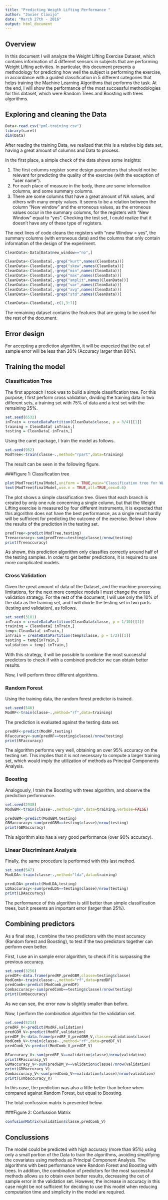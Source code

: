 ```yaml
---
title: "Predicting Weigth Lifting Performance "
author: "Javier Clavijo"
date: "March 27th - 2016"
output: html_document
---
```


## Overview
In this document I will analyze the Weight Lifting Exercise Dataset, which contains information of 4 different sensors in subjects that are performing Weight Lifting activities. In particular, this document presents a methodology for predicting how well the subject is performing the exercise, in accordance with a guided classification in 5 different categories that helps training the Machine Learning Algorithms that performs the task. At the end, I will show the performance of the most successful methodologies for this dataset, which were Random Trees and Boosting with trees algorithms. 


## Exploring and cleaning the Data

```r
Data<-read.csv("pml-training.csv")
library(caret)
dim(Data)
```
After reading the training Data, we realized that this is a relative big data set, having a great amount of columns and Data to process.

In the first place, a simple check of the data shows some insights:

1. The first columns register some design parameters that should not be relevant for predicting the quality of the exercise (with the exception of "user name").
2. For each place of measure in the body, there are some information columns, and some summary columns. 
3. There are some columns that have a great amount of NA values, and others with many empty values. It seems to be a relation between the column "New window" and the erroneous values, as the erroneous values occur in the summary columns, for the registers with "New Window" equal to "yes". Checking the test set, I could realize that it doesn't have any of these type of registers.

The next lines of code cleans the registers with "new Window = yes", the summary columns (with erroneous data) and the columns that only contain information of the design of the experiment.

```r

CleanData<-Data[Data$new_window=="no",]

CleanData<-CleanData[,-grep("kurt",names(CleanData))]
CleanData<-CleanData[,-grep("skew",names(CleanData))]
CleanData<-CleanData[,-grep("min",names(CleanData))]
CleanData<-CleanData[,-grep("max",names(CleanData))]
CleanData<-CleanData[,-grep("amplit",names(CleanData))]
CleanData<-CleanData[,-grep("var",names(CleanData))]
CleanData<-CleanData[,-grep("avg",names(CleanData))]
CleanData<-CleanData[,-grep("std",names(CleanData))]

CleanData<-CleanData[,-c(1,3:7)]

```

The remaining dataset contains the features that are going to be used for the rest of the document.

## Error design
For accepting a prediction algorithm, it will be expected that the out of sample error will be less than 20% (Accuracy larger than 80%).

## Training the model

### Classification Tree
The first approach I took was to build a simple classification tree. For this purpose, I first perform cross validation, dividing the training data in two different sets, a training set with 75% of data and a test set with the remaining 25%.
```r
set.seed(6532)
inTrain = createDataPartition(CleanData$classe, p = 3/4)[[1]]
training = CleanData[ inTrain,]
testing = CleanData[-inTrain,]
```

Using the caret package, I train the model as follows.

```r
set.seed(952)
ModTree<-train(classe~.,method="rpart",data=training)
```

The result can be seen in the following figure.

###Figure 1: Classification tree
```r
plot(ModTree$finalModel,uniform = TRUE,main="Classification tree for WLE")
text(ModTree$finalModel,use.n = TRUE,all=TRUE,cex=0.6)
```

The plot shows a simple classification tree. Given that each branch is created by only one rule concerning a single column, but that the Weight Lifting exercise is measured by four different instruments, it is expected that this algorithm does not have the best performance, as a single result hardly will be sufficient for predicting the outcome of the exercise. Below I show the results of the prediction in the testing set.

```r
predTree<-predict(ModTree,testing)
Treeaccuracy<-sum(predTree==testing$classe)/nrow(testing)
print(Treeaccuracy)
```

As shown, this prediction algorithm only classifies correctly around half of the testing samples. In order to get better predictions, it is required to use more complicated models.

### Cross Validation

Given the great amount of data of the Dataset, and the machine processing limitations, for the next more complex models I must change the cross validation strategy. For the rest of the document, I will use only the 10% of the data as the training set, and I will divide the testing set in two parts (testing and validation), as follows.

```r
set.seed(3181)
inTrain = createDataPartition(CleanData$classe, p = 1/10)[[1]]
training = CleanData[ inTrain,]
temp<-CleanData[-inTrain,]
inTrain = createDataPartition(temp$classe, p = 1/2)[[1]]
testing = temp[inTrain,]
validation = temp[-inTrain,]
```

With this strategy, it will be possible to combine the most successful predictors to check if with a combined predictor we can obtain better results.

Now, I will perform three different algorithms.

### Random Forest

Using the training data, the random forest predictor is trained.

```r
set.seed(546)
ModRF<-train(classe~.,method="rf",data=training)
```
The prediction is evaluated against the testing data set.

```r
predRF<-predict(ModRF,testing)
RFaccuracy<-sum(predRF==testing$classe)/nrow(testing)
print(RFaccuracy)
```

The algorithm performs very well, obtaining an over 95% accuracy on the testing set. This implies that it is not necessary to compute a larger training set, which would imply the utilization of methods as Principal Components Analysis.

### Boosting

Analogously, I train the Boosting with trees algorithm, and observe the prediction performance.

```r
set.seed(2938)
ModGBM<-train(classe~.,method="gbm",data=training,verbose=FALSE)
```


```r
predGBM<-predict(ModGBM,testing)
GBMaccuracy<-sum(predGBM==testing$classe)/nrow(testing)
print(GBMaccuracy)
```
This algorithm also has a very good performance (over 90% accuracy). 

### Linear Discriminant Analysis

Finally, the same procedure is performed with this last method.

```r
set.seed(547)
ModLDA<-train(classe~.,method="lda",data=training)
```


```r
predLDA<-predict(ModLDA,testing)
LDAaccuracy<-sum(predLDA==testing$classe)/nrow(testing)
print(LDAaccuracy)
```
The performance of this algorithm is still better than simple classification trees, but it presents an important error (larger than 25%).

## Combining predictors
As a final step, I combine the two predictors with the most accuracy (Random forest and Boosting), to test if the two predictors together can perform even better.

First, I use an in sample error algorithm, to check if it is surpassing the previous accuracy.

```r
set.seed(3256)
predDF<-data.frame(predRF,predGBM,classe=testing$classe)
ModComb<-train(classe~.,method="rf",data=predDF)
predComb<-predict(ModComb,predDF)
Combaccuracy<-sum(predComb==testing$classe)/nrow(testing)
print(Combaccuracy)

```
As we can see, the error now is slightly smaller than before.

Now, I perform the combination algorithm for the validation set.
```r
set.seed(5214)
predRF_V<-predict(ModRF,validation)
predGBM_V<-predict(ModRF,validation)
predDF_V<-data.frame(predRF_V,predGBM_V,classe=validation$classe)
ModComb_V<-train(classe~.,method="rf",data=predDF_V)
predComb_V<-predict(ModComb_V,predDF_V)

RFaccuracy_V<-sum(predRF_V==validation$classe)/nrow(validation)
print(RFaccuracy_V)
GBMaccuracy_V<-sum(predGBM_V==validation$classe)/nrow(validation)
print(GBMaccuracy_V)
Combaccuracy_V<-sum(predComb_V==validation$classe)/nrow(validation)
print(Combaccuracy_V)

```
In this case, the prediction was also a little better than before when compared against Random Forest, but equal to Boosting.

The total confussion matrix is presented below.

###Figure 2: Confussion Matrix
```r
confusionMatrix(validation$classe,predComb_V)
```

## Conclussions

The model could be predicted with high accuracy (more than 95%) using only a small portion of the Data to train the algorithms, avoiding simplifying the covariates using methods as Principal Component Analysis. The algorithms with best performance were Random Forest and Boosting with trees. In addition, the combination of predictors for the most successful methods allows us to obtain even better results, decreasing the out of sample error in the validation set. However, the increase in accuracy in this case might be not sufficient for deciding to use this model when reducing computation time and simplicity in the model are required.

